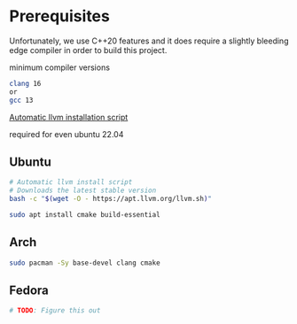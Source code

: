 # Prerequisites

Unfortunately, we use C++20 features and it does require a slightly bleeding edge compiler in order to build this project.

minimum compiler versions
```bash
clang 16
or 
gcc 13
```

[Automatic llvm installation script](https://apt.llvm.org/)

required for even ubuntu 22.04

## Ubuntu
```bash
# Automatic llvm install script
# Downloads the latest stable version
bash -c "$(wget -O - https://apt.llvm.org/llvm.sh)"

sudo apt install cmake build-essential

```


## Arch
```bash
sudo pacman -Sy base-devel clang cmake
```

## Fedora
```bash
# TODO: Figure this out
```




